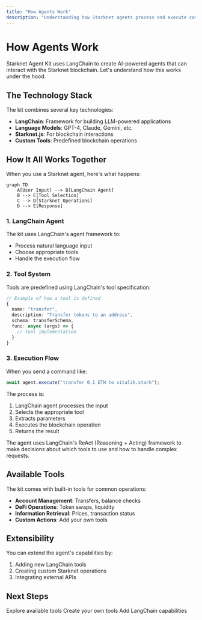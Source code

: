 ```yaml
---
title: "How Agents Work"
description: "Understanding how Starknet agents process and execute commands"
---
```



# How Agents Work

Starknet Agent Kit uses LangChain to create AI-powered agents that can interact with the Starknet blockchain. Let's understand how this works under the hood.

## The Technology Stack

The kit combines several key technologies:

- **LangChain**: Framework for building LLM-powered applications
- **Language Models**: GPT-4, Claude, Gemini, etc.
- **Starknet.js**: For blockchain interactions
- **Custom Tools**: Predefined blockchain operations

## How It All Works Together

When you use a Starknet agent, here's what happens:

```mermaid
graph TD
    A[User Input] --> B[LangChain Agent]
    B --> C[Tool Selection]
    C --> D[Starknet Operations]
    D --> E[Response]
```

### 1. LangChain Agent

The kit uses LangChain's agent framework to:
- Process natural language input
- Choose appropriate tools
- Handle the execution flow

### 2. Tool System

Tools are predefined using LangChain's tool specification:
```typescript
// Example of how a tool is defined
{
  name: "transfer",
  description: "Transfer tokens to an address",
  schema: transferSchema,
  func: async (args) => {
    // Tool implementation
  }
}
```

### 3. Execution Flow

When you send a command like:
```typescript
await agent.execute("transfer 0.1 ETH to vitalik.stark");
```

The process is:

1. LangChain agent processes the input
2. Selects the appropriate tool
3. Extracts parameters
4. Executes the blockchain operation
5. Returns the result

<Callout>
The agent uses LangChain's ReAct (Reasoning + Acting) framework to make decisions about which tools to use and how to handle complex requests.
</Callout>

## Available Tools

The kit comes with built-in tools for common operations:

- **Account Management**: Transfers, balance checks
- **DeFi Operations**: Token swaps, liquidity
- **Information Retrieval**: Prices, transaction status
- **Custom Actions**: Add your own tools

## Extensibility

You can extend the agent's capabilities by:

1. Adding new LangChain tools
2. Creating custom Starknet operations
3. Integrating external APIs

## Next Steps

<Cards>
  <Card title="Agent Actions" href="/agent-actions">
    Explore available tools
  </Card>
  <Card title="Add Custom Actions" href="/add-agent-actions">
    Create your own tools
  </Card>
  <Card title="LangChain Tools" href="/integrate-langchain-tools">
    Add LangChain capabilities
  </Card>
</Cards>